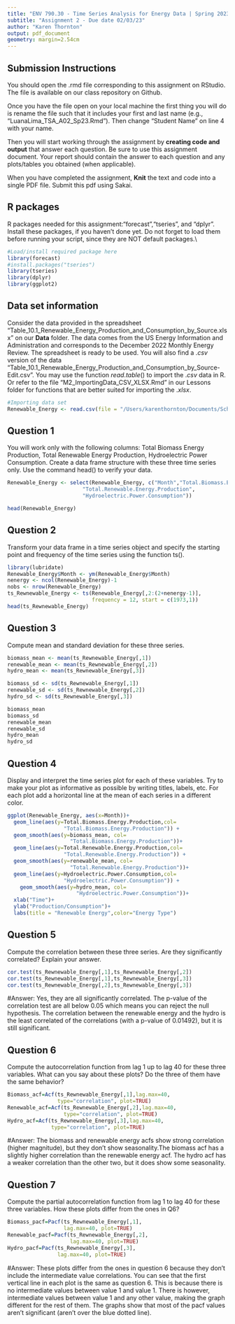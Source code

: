 ```yaml
---
title: "ENV 790.30 - Time Series Analysis for Energy Data | Spring 2023"
subtitle: "Assignment 2 - Due date 02/03/23"
author: "Karen Thornton"
output: pdf_document
geometry: margin=2.54cm
---
```


## Submission Instructions

You should open the .rmd file corresponding to this assignment on RStudio. The file is available on our class repository on Github.   

Once you have the file open on your local machine the first thing you will do is rename the file such that it includes your first and last name (e.g., "LuanaLima_TSA_A02_Sp23.Rmd"). Then change "Student Name" on line 4 with your name. 

Then you will start working through the assignment by  **creating code and output** that answer each question. Be sure to use this assignment document. Your report should contain the answer to each question and any plots/tables you obtained (when applicable).

When you have completed the assignment, **Knit** the text and code into a single PDF file. Submit this pdf using Sakai. 

## R packages

R packages needed for this assignment:"forecast","tseries", and "dplyr". Install these packages, if you haven't done yet. Do not forget to load them before running your script, since they are NOT default packages.\\

```r
#Load/install required package here
library(forecast)
#install.packages("tseries")
library(tseries)
library(dplyr)
library(ggplot2)
```


## Data set information  

Consider the data provided in the spreadsheet "Table_10.1_Renewable_Energy_Production_and_Consumption_by_Source.xlsx" on our **Data** folder. The data comes from the US Energy Information and Administration and corresponds to the December 2022 Monthly Energy Review. The spreadsheet is ready to be used. You will also find a $.csv$ version of the data "Table_10.1_Renewable_Energy_Production_and_Consumption_by_Source-Edit.csv". You may use the function $read.table()$ to import the $.csv$ data in R. Or refer to the file "M2_ImportingData_CSV_XLSX.Rmd" in our Lessons folder for functions that are better suited for importing the $.xlsx$.

```r
#Importing data set
Renewable_Energy <- read.csv(file = "/Users/karenthornton/Documents/School/Grad School/Year 2/Semester 2/Time Series/TimeSeriesAnalysis_Sp23/Data/Table_10.1_Renewable_Energy_Production_and_Consumption_by_Source-Edit.csv", header = TRUE, dec = ".", sep=",",stringsAsFactors = TRUE)
```


## Question 1
You will work only with the following columns: Total Biomass Energy Production, Total Renewable Energy Production, Hydroelectric Power Consumption. Create a data frame structure with these three time series only. Use the command head() to verify your data.

```r
Renewable_Energy <- select(Renewable_Energy, c("Month","Total.Biomass.Energy.Production",
                        "Total.Renewable.Energy.Production",
                        "Hydroelectric.Power.Consumption"))

head(Renewable_Energy)
```


## Question 2
Transform your data frame in a time series object and specify the starting point and frequency of the time series using the function ts().

```r
library(lubridate)
Renewable_Energy$Month <- ym(Renewable_Energy$Month)
nenergy <- ncol(Renewable_Energy)-1
nobs <- nrow(Renewable_Energy) 
ts_Rewnewable_Energy <- ts(Renewable_Energy[,2:(2+nenergy-1)],
                           frequency = 12, start = c(1973,1))
head(ts_Rewnewable_Energy)
```


## Question 3
Compute mean and standard deviation for these three series.

```r
biomass_mean <- mean(ts_Rewnewable_Energy[,1])
renewable_mean <- mean(ts_Rewnewable_Energy[,2])
hydro_mean <- mean(ts_Rewnewable_Energy[,3])

biomass_sd <- sd(ts_Rewnewable_Energy[,1])
renewable_sd <- sd(ts_Rewnewable_Energy[,2])
hydro_sd <- sd(ts_Rewnewable_Energy[,3])

biomass_mean
biomass_sd
renewable_mean
renewable_sd
hydro_mean
hydro_sd
```


## Question 4
Display and interpret the time series plot for each of these variables. Try to make your plot as informative as possible by writing titles, labels, etc. For each plot add a horizontal line at the mean of each series in a different color.

```r
ggplot(Renewable_Energy, aes(x=Month))+
  geom_line(aes(y=Total.Biomass.Energy.Production,col=
                  "Total.Biomass.Energy.Production")) +
  geom_smooth(aes(y=biomass_mean, col= 
                    "Total.Biomass.Energy.Production"))+
  geom_line(aes(y=Total.Renewable.Energy.Production,col=
                  "Total.Renewable.Energy.Production")) +
  geom_smooth(aes(y=renewable_mean, col= 
                    "Total.Renewable.Energy.Production"))+
  geom_line(aes(y=Hydroelectric.Power.Consumption,col=
                  "Hydroelectric.Power.Consumption")) +
    geom_smooth(aes(y=hydro_mean, col= 
                      "Hydroelectric.Power.Consumption"))+
  xlab("Time")+
  ylab("Production/Consumption")+
  labs(title = "Renewable Energy",color="Energy Type")
```


## Question 5
Compute the correlation between these three series. Are they significantly correlated? Explain your answer.

```r
cor.test(ts_Rewnewable_Energy[,1],ts_Rewnewable_Energy[,2])
cor.test(ts_Rewnewable_Energy[,1],ts_Rewnewable_Energy[,3])
cor.test(ts_Rewnewable_Energy[,2],ts_Rewnewable_Energy[,3])

```
#Answer:
Yes, they are all significantly correlated. The p-value of the correlation test are all below 0.05 which means you can reject the null hypothesis. The correlation between the renewable energy and the hydro is the least correlated of the correlations (with a p-value of 0.01492), but it is still significant. 

## Question 6
Compute the autocorrelation function from lag 1 up to lag 40 for these three variables. What can you say about these plots? Do the three of them have the same behavior?

```r
Biomass_acf=Acf(ts_Rewnewable_Energy[,1],lag.max=40,
                type="correlation", plot=TRUE)
Renewable_acf=Acf(ts_Rewnewable_Energy[,2],lag.max=40,
                  type="correlation", plot=TRUE)
Hydro_acf=Acf(ts_Rewnewable_Energy[,3],lag.max=40, 
              type="correlation", plot=TRUE)

```
#Answer:
The biomass and renewable energy acfs show strong correlation (higher magnitude), but they don't show seasonality.The biomass acf has a slightly higher correlation than the renewable energy acf. The hydro acf has a weaker correlation than the other two, but it does show some seasonality. 

## Question 7
Compute the partial autocorrelation function from lag 1 to lag 40 for these three variables. How these plots differ from the ones in Q6?

```r
Biomass_pacf=Pacf(ts_Rewnewable_Energy[,1],
                  lag.max=40, plot=TRUE)
Renewable_pacf=Pacf(ts_Rewnewable_Energy[,2],
                    lag.max=40, plot=TRUE)
Hydro_pacf=Pacf(ts_Rewnewable_Energy[,3],
                lag.max=40, plot=TRUE)
```
#Answer:
These plots differ from the ones in question 6 because they don't include the intermediate value correlations. You can see that the first vertical line in each plot is the same as question 6. This is because there is no intermediate values between value 1 and value 1. There is however, intermediate values between value 1 and any other value, making the graph different for the rest of them. The graphs show that most of the pacf values aren't significant (aren't over the blue dotted line).

